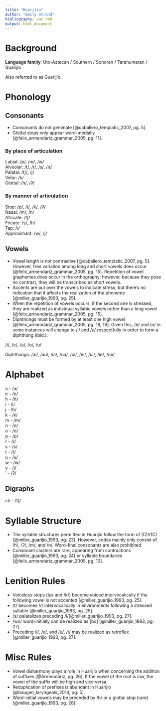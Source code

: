 ```yaml
---
title: "Huarijío"
author: "Emily Strand"
bibliography: var.rmd
output: html_document
---
```

# Background

**Language family**: Uto-Aztecan / Southern / Sonoran / Tarahumaran / Guarijio

Also referred to as Guarijío.

# Phonology

## Consonants

* Consonants do not geminate [@caballero_templatic_2007, pg. 5].
* Glottal stops only appear word-medially [@felix_armendariz_grammar_2005, pg. 11].

### By place of articulation

Labial: /p/, /m/, /w/  
Alveolar: /t/, /r/, /s/, /n/  
Palatal: /tʃ/, /j/  
Velar: /k/  
Glottal: /h/, /ʔ/  

### By manner of articulation

Stop: /p/, /t/, /k/, /ʔ/  
Nasal: /m/, /n/  
Africate: /tʃ/  
Fricate: /s/, /h/  
Tap: /ɾ/  
Approximant: /w/, /j/  

## Vowels

* Vowel length is not contrastive [@caballero_templatic_2007, pg. 5]. However, free variation among long and short vowels does occur [@felix_armendariz_grammar_2005, pg. 15]. Repetition of vowel graphemes does occur in the orthography; however, because they pose no contrast, they will be transcribed as short vowels.
* Accents are put over the vowels to indicate stress, but there's no indication that it affects the realization of the phoneme [@miller_guarijio_1993, pg. 25].
* When the repetition of vowels occurs, if the second one is stressed, they are realized as individual syllabic vowels rather than a long vowel [@felix_armendariz_grammar_2005, pg. 15].
* Diphthongs must be formed by at least one high vowel [@felix_armendariz_grammar_2005, pg. 18, 19]. Given this, /e/ and /o/ in some instances will change to /i/ and /u/ respectfully in order to form a diphthong (ibid.).

/i/, /e/, /a/, /o/, /u/  

Diphthongs: /ai/, /au/, /ia/, /ua/, /oi/, /ei/, /ui/, /ie/, /ue/  

# Alphabet

a - /a/  
e - /e/  
h - /h/  
i - /i/  
j - /h/  
k - /k/  
m - /m/  
n - /n/  
o - /o/  
p - /p/  
r - /ɾ/  
s - /s/  
t - /t/  
u - /u/  
w - /w/  
y - /j/  
’ - /ʔ/  

## Digraphs

ch - /tʃ/  


# Syllable Structure

* The syllable structures permitted in Huarijío follow the form of (C)V(C) [@miller_guarijio_1993, pg. 23]. However, codas mainly only consist of /h/, /ʔ/, /m/, and /n/. Word-final consonants are also prohibited.
* Consonant clusters are rare, appearing from contractions [@miller_guarijio_1993, pg. 24] or syllable boundaries [@felix_armendariz_grammar_2005, pg. 10].

# Lenition Rules

* Voiceless stops (/p/ and /k/) become voiced intervocalically if the following vowel is not accented [@miller_guarijio_1993, pg. 25].
* /t/ becomes /ɾ/ intervocalically in environments following a stressed syllable [@miller_guarijio_1993, pg. 25].
* /s/ palatalizes preceding /i/[@miller_guarijio_1993, pg. 27].
* /wo/ word-initially can be realized as [bo] [@miller_guarijio_1993, pg. 27].
* Preceding /i/, /e/, and /u/, /ɾ/ may be realized as retroflex [@miller_guarijio_1993, pg. 27].

# Misc Rules

* Vowel disharmony plays a role in Huarijío when concerning the addition of suffixes [@Armendáriz, pg. 26]. If the vowel of the root is low, the vowel of the suffix will be high and vice versa.
* Reduplication of prefixes is abundant in Huarijío [@haugen_laryngeals_2014, pg. 5].
* Word-initial vowels may be preceded by /h/ or a glottal stop (rare) [@miller_guarijio_1993, pg. 28].
